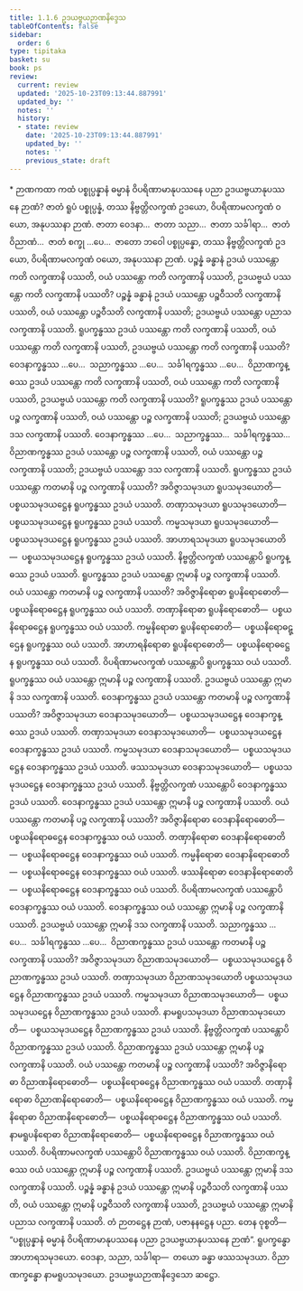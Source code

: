 ```yaml
---
title: 1.1.6 ဥဒယဗ္ဗယဉာဏနိဒ္ဒေသ
tableOfContents: false
sidebar:
  order: 6
type: tipitaka
basket: su
book: ps
review:
  current: review
  updated: '2025-10-23T09:13:44.887991'
  updated_by: ''
  notes: ''
  history:
  - state: review
    date: '2025-10-23T09:13:44.887991'
    updated_by: ''
    notes: ''
    previous_state: draft
---
```



<ReviewStatus review={frontmatter.review} showDetails={true} />

<HypothesisAnnotation frontmatter={frontmatter} />

<DynamicBreadcrumb />

<Paragraph type="center" book="ps">
* ဉာဏကထာ
</Paragraph>


<Division number="49" book="ps" e="ch" v="26" p="3">

<Paragraph number="355" book="ps">
ကထံ ပစ္စုပ္ပန္နာနံ ဓမ္မာနံ ဝိပရိဏာမာနုပဿနေ ပညာ ဥဒယဗ္ဗယာနုပဿနေ ဉာဏံ? ဇာတံ ရူပံ ပစ္စုပ္ပန္နံ, တဿ နိဗ္ဗတ္တိလက္ခဏံ ဥဒယော, ဝိပရိဏာမလက္ခဏံ ဝယော, အနုပဿနာ ဉာဏံ. ဇာတာ ဝေဒနာ…  ဇာတာ သညာ…  ဇာတာ သင်္ခါရာ…  ဇာတံ ဝိညာဏံ…  ဇာတံ စက္ခု …ပေ…  ဇာတော ဘဝေါ ပစ္စုပ္ပန္နော, တဿ နိဗ္ဗတ္တိလက္ခဏံ ဥဒယော, ဝိပရိဏာမလက္ခဏံ ဝယော, အနုပဿနာ ဉာဏံ.
</Paragraph>

</Division>
<Division number="50" book="ps" e="ch" v="26" p="3">

<Paragraph number="356" book="ps">
ပဉ္စန္နံ ခန္ဓာနံ ဥဒယံ ပဿန္တော ကတိ လက္ခဏာနိ ပဿတိ, ဝယံ ပဿန္တော ကတိ လက္ခဏာနိ ပဿတိ, ဥဒယဗ္ဗယံ ပဿန္တော ကတိ လက္ခဏာနိ ပဿတိ? ပဉ္စန္နံ ခန္ဓာနံ ဥဒယံ ပဿန္တော ပဉ္စဝီသတိ လက္ခဏာနိ ပဿတိ, ဝယံ ပဿန္တော ပဉ္စဝီသတိ လက္ခဏာနိ ပဿတိ; ဥဒယဗ္ဗယံ ပဿန္တော ပညာသ လက္ခဏာနိ ပဿတိ.
</Paragraph>

<Paragraph number="357" book="ps">
ရူပက္ခန္ဓဿ ဥဒယံ ပဿန္တော ကတိ လက္ခဏာနိ ပဿတိ, ဝယံ ပဿန္တော ကတိ လက္ခဏာနိ ပဿတိ, ဥဒယဗ္ဗယံ ပဿန္တော ကတိ လက္ခဏာနိ ပဿတိ? ဝေဒနာက္ခန္ဓဿ …ပေ…  သညာက္ခန္ဓဿ …ပေ…  သင်္ခါရက္ခန္ဓဿ …ပေ…  ဝိညာဏက္ခန္ဓဿ ဥဒယံ ပဿန္တော ကတိ လက္ခဏာနိ ပဿတိ, ဝယံ ပဿန္တော ကတိ လက္ခဏာနိ ပဿတိ, ဥဒယဗ္ဗယံ ပဿန္တော ကတိ လက္ခဏာနိ ပဿတိ? ရူပက္ခန္ဓဿ ဥဒယံ ပဿန္တော ပဉ္စ လက္ခဏာနိ ပဿတိ, ဝယံ ပဿန္တော ပဉ္စ လက္ခဏာနိ ပဿတိ; ဥဒယဗ္ဗယံ ပဿန္တော ဒသ လက္ခဏာနိ ပဿတိ. ဝေဒနာက္ခန္ဓဿ …ပေ…  သညာက္ခန္ဓဿ…  သင်္ခါရက္ခန္ဓဿ…  ဝိညာဏက္ခန္ဓဿ ဥဒယံ ပဿန္တော ပဉ္စ လက္ခဏာနိ ပဿတိ, ဝယံ ပဿန္တော ပဉ္စ လက္ခဏာနိ ပဿတိ; ဥဒယဗ္ဗယံ ပဿန္တော ဒသ လက္ခဏာနိ ပဿတိ.
</Paragraph>

<Paragraph number="358" book="ps">
ရူပက္ခန္ဓဿ ဥဒယံ ပဿန္တော ကတမာနိ ပဉ္စ လက္ခဏာနိ ပဿတိ? အဝိဇ္ဇာသမုဒယာ ရူပသမုဒယောတိ—  ပစ္စယသမုဒယဋ္ဌေန ရူပက္ခန္ဓဿ ဥဒယံ ပဿတိ. တဏှာသမုဒယာ ရူပသမုဒယောတိ—  ပစ္စယသမုဒယဋ္ဌေန ရူပက္ခန္ဓဿ ဥဒယံ ပဿတိ. ကမ္မသမုဒယာ ရူပသမုဒယောတိ—  ပစ္စယသမုဒယဋ္ဌေန ရူပက္ခန္ဓဿ ဥဒယံ ပဿတိ. အာဟာရသမုဒယာ ရူပသမုဒယောတိ—  ပစ္စယသမုဒယဋ္ဌေန ရူပက္ခန္ဓဿ ဥဒယံ ပဿတိ. နိဗ္ဗတ္တိလက္ခဏံ ပဿန္တောပိ ရူပက္ခန္ဓဿ ဥဒယံ ပဿတိ. ရူပက္ခန္ဓဿ ဥဒယံ ပဿန္တော ဣမာနိ ပဉ္စ လက္ခဏာနိ ပဿတိ.
</Paragraph>

<Paragraph number="359" book="ps">
ဝယံ ပဿန္တော ကတမာနိ ပဉ္စ လက္ခဏာနိ ပဿတိ? အဝိဇ္ဇာနိရောဓာ ရူပနိရောဓောတိ—  ပစ္စယနိရောဓဋ္ဌေန ရူပက္ခန္ဓဿ ဝယံ ပဿတိ. တဏှာနိရောဓာ ရူပနိရောဓောတိ—  ပစ္စယနိရောဓဋ္ဌေန ရူပက္ခန္ဓဿ ဝယံ ပဿတိ. ကမ္မနိရောဓာ ရူပနိရောဓောတိ—  ပစ္စယနိရောဓဋ္ဌေန ရူပက္ခန္ဓဿ ဝယံ ပဿတိ. အာဟာရနိရောဓာ ရူပနိရောဓောတိ—  ပစ္စယနိရောဓဋ္ဌေန ရူပက္ခန္ဓဿ ဝယံ ပဿတိ. ဝိပရိဏာမလက္ခဏံ ပဿန္တောပိ ရူပက္ခန္ဓဿ ဝယံ ပဿတိ. ရူပက္ခန္ဓဿ ဝယံ ပဿန္တော ဣမာနိ ပဉ္စ လက္ခဏာနိ ပဿတိ. ဥဒယဗ္ဗယံ ပဿန္တော ဣမာနိ ဒသ လက္ခဏာနိ ပဿတိ.
</Paragraph>

<Paragraph number="360" book="ps">
ဝေဒနာက္ခန္ဓဿ ဥဒယံ ပဿန္တော ကတမာနိ ပဉ္စ လက္ခဏာနိ ပဿတိ? အဝိဇ္ဇာသမုဒယာ ဝေဒနာသမုဒယောတိ—  ပစ္စယသမုဒယဋ္ဌေန ဝေဒနာက္ခန္ဓဿ ဥဒယံ ပဿတိ. တဏှာသမုဒယာ ဝေဒနာသမုဒယောတိ—  ပစ္စယသမုဒယဋ္ဌေန ဝေဒနာက္ခန္ဓဿ ဥဒယံ ပဿတိ. ကမ္မသမုဒယာ ဝေဒနာသမုဒယောတိ—  ပစ္စယသမုဒယဋ္ဌေန ဝေဒနာက္ခန္ဓဿ ဥဒယံ ပဿတိ. ဖဿသမုဒယာ ဝေဒနာသမုဒယောတိ—  ပစ္စယသမုဒယဋ္ဌေန ဝေဒနာက္ခန္ဓဿ ဥဒယံ ပဿတိ. နိဗ္ဗတ္တိလက္ခဏံ ပဿန္တောပိ ဝေဒနာက္ခန္ဓဿ ဥဒယံ ပဿတိ. ဝေဒနာက္ခန္ဓဿ ဥဒယံ ပဿန္တော ဣမာနိ ပဉ္စ လက္ခဏာနိ ပဿတိ.
</Paragraph>

<Paragraph number="361" book="ps">
ဝယံ ပဿန္တော ကတမာနိ ပဉ္စ လက္ခဏာနိ ပဿတိ? အဝိဇ္ဇာနိရောဓာ ဝေဒနာနိရောဓောတိ—  ပစ္စယနိရောဓဋ္ဌေန ဝေဒနာက္ခန္ဓဿ ဝယံ ပဿတိ. တဏှာနိရောဓာ ဝေဒနာနိရောဓောတိ—  ပစ္စယနိရောဓဋ္ဌေန ဝေဒနာက္ခန္ဓဿ ဝယံ ပဿတိ. ကမ္မနိရောဓာ ဝေဒနာနိရောဓောတိ—  ပစ္စယနိရောဓဋ္ဌေန ဝေဒနာက္ခန္ဓဿ ဝယံ ပဿတိ. ဖဿနိရောဓာ ဝေဒနာနိရောဓောတိ—  ပစ္စယနိရောဓဋ္ဌေန ဝေဒနာက္ခန္ဓဿ ဝယံ ပဿတိ. ဝိပရိဏာမလက္ခဏံ ပဿန္တောပိ ဝေဒနာက္ခန္ဓဿ ဝယံ ပဿတိ. ဝေဒနာက္ခန္ဓဿ ဝယံ ပဿန္တော ဣမာနိ ပဉ္စ လက္ခဏာနိ ပဿတိ. ဥဒယဗ္ဗယံ ပဿန္တော ဣမာနိ ဒသ လက္ခဏာနိ ပဿတိ.
</Paragraph>

<Paragraph number="362" book="ps">
သညာက္ခန္ဓဿ …ပေ…  သင်္ခါရက္ခန္ဓဿ …ပေ…  ဝိညာဏက္ခန္ဓဿ ဥဒယံ ပဿန္တော ကတမာနိ ပဉ္စ လက္ခဏာနိ ပဿတိ? အဝိဇ္ဇာသမုဒယာ ဝိညာဏသမုဒယောတိ—  ပစ္စယသမုဒယဋ္ဌေန ဝိညာဏက္ခန္ဓဿ ဥဒယံ ပဿတိ. တဏှာသမုဒယာ ဝိညာဏသမုဒယောတိ ပစ္စယသမုဒယဋ္ဌေန ဝိညာဏက္ခန္ဓဿ ဥဒယံ ပဿတိ. ကမ္မသမုဒယာ ဝိညာဏသမုဒယောတိ—  ပစ္စယသမုဒယဋ္ဌေန ဝိညာဏက္ခန္ဓဿ ဥဒယံ ပဿတိ. နာမရူပသမုဒယာ ဝိညာဏသမုဒယောတိ—  ပစ္စယသမုဒယဋ္ဌေန ဝိညာဏက္ခန္ဓဿ ဥဒယံ ပဿတိ. နိဗ္ဗတ္တိလက္ခဏံ ပဿန္တောပိ ဝိညာဏက္ခန္ဓဿ ဥဒယံ ပဿတိ. ဝိညာဏက္ခန္ဓဿ ဥဒယံ ပဿန္တော ဣမာနိ ပဉ္စ လက္ခဏာနိ ပဿတိ.
</Paragraph>

<Paragraph number="363" book="ps">
ဝယံ ပဿန္တော ကတမာနိ ပဉ္စ လက္ခဏာနိ ပဿတိ? အဝိဇ္ဇာနိရောဓာ ဝိညာဏနိရောဓောတိ—  ပစ္စယနိရောဓဋ္ဌေန ဝိညာဏက္ခန္ဓဿ ဝယံ ပဿတိ. တဏှာနိရောဓာ ဝိညာဏနိရောဓောတိ—  ပစ္စယနိရောဓဋ္ဌေန ဝိညာဏက္ခန္ဓဿ ဝယံ ပဿတိ. ကမ္မနိရောဓာ ဝိညာဏနိရောဓောတိ—  ပစ္စယနိရောဓဋ္ဌေန ဝိညာဏက္ခန္ဓဿ ဝယံ ပဿတိ. နာမရူပနိရောဓာ ဝိညာဏနိရောဓောတိ—  ပစ္စယနိရောဓဋ္ဌေန ဝိညာဏက္ခန္ဓဿ ဝယံ ပဿတိ. ဝိပရိဏာမလက္ခဏံ ပဿန္တောပိ ဝိညာဏက္ခန္ဓဿ ဝယံ ပဿတိ. ဝိညာဏက္ခန္ဓဿ ဝယံ ပဿန္တော ဣမာနိ ပဉ္စ လက္ခဏာနိ ပဿတိ. ဥဒယဗ္ဗယံ ပဿန္တော ဣမာနိ ဒသ လက္ခဏာနိ ပဿတိ.
</Paragraph>

<Paragraph number="364" book="ps">
ပဉ္စန္နံ ခန္ဓာနံ ဥဒယံ ပဿန္တော ဣမာနိ ပဉ္စဝီသတိ လက္ခဏာနိ ပဿတိ, ဝယံ ပဿန္တော ဣမာနိ ပဉ္စဝီသတိ လက္ခဏာနိ ပဿတိ, ဥဒယဗ္ဗယံ ပဿန္တော ဣမာနိ ပညာသ လက္ခဏာနိ ပဿတိ. တံ ဉာတဋ္ဌေန ဉာဏံ, ပဇာနနဋ္ဌေန ပညာ. တေန ဝုစ္စတိ—  “ပစ္စုပ္ပန္နာနံ ဓမ္မာနံ ဝိပရိဏာမာနုပဿနေ ပညာ ဥဒယဗ္ဗယာနုပဿနေ ဉာဏံ”. ရူပက္ခန္ဓော အာဟာရသမုဒယော. ဝေဒနာ, သညာ, သင်္ခါရာ—  တယော ခန္ဓာ ဖဿသမုဒယာ. ဝိညာဏက္ခန္ဓော နာမရူပသမုဒယော.

</Paragraph>
</Division>

<Paragraph number="365" type="center" book="ps">
ဥဒယဗ္ဗယဉာဏနိဒ္ဒေသော ဆဋ္ဌော.
</Paragraph>